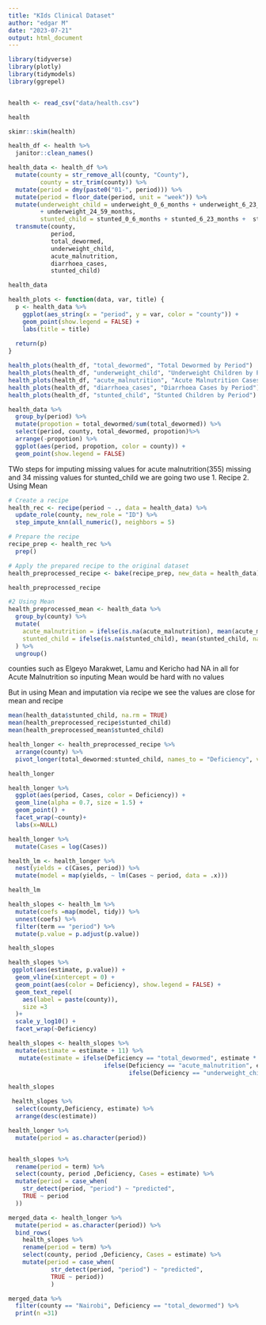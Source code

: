 ```yaml
---
title: "KIds Clinical Dataset"
author: "edgar M"
date: "2023-07-21"
output: html_document
---
```



```r
library(tidyverse)
library(plotly)
library(tidymodels)
library(ggrepel)


health <- read_csv("data/health.csv")

health
```

```r
skimr::skim(health)
```

```r
health_df <- health %>%
  janitor::clean_names()
```



```r
health_data <- health_df %>% 
  mutate(county = str_remove_all(county, "County"),
         county = str_trim(county)) %>%
  mutate(period = dmy(paste0("01-", period))) %>%
  mutate(period = floor_date(period, unit = "week")) %>%
  mutate(underweight_child = underweight_0_6_months + underweight_6_23_months
         + underweight_24_59_months,
         stunted_child = stunted_0_6_months + stunted_6_23_months +  stunted_24_59_months) %>%
  transmute(county, 
            period,
            total_dewormed,
            underweight_child,
            acute_malnutrition,
            diarrhoea_cases,
            stunted_child)


```


```r
health_data
```



```r

health_plots <- function(data, var, title) {
  p <- health_data %>%
    ggplot(aes_string(x = "period", y = var, color = "county")) +
    geom_point(show.legend = FALSE) +
    labs(title = title)
  
  return(p)
}

health_plots(health_df, "total_dewormed", "Total Dewormed by Period")
health_plots(health_df, "underweight_child", "Underweight Children by Period")
health_plots(health_df, "acute_malnutrition", "Acute Malnutrition Cases by Period")
health_plots(health_df, "diarrhoea_cases", "Diarrhoea Cases by Period")
health_plots(health_df, "stunted_child", "Stunted Children by Period")

```

```r
health_data %>%
  group_by(period) %>%
  mutate(propotion = total_dewormed/sum(total_dewormed)) %>%
  select(period, county, total_dewormed, propotion)%>%
  arrange(-propotion) %>%
  ggplot(aes(period, propotion, color = county)) +
  geom_point(show.legend = FALSE)
```

TWo steps for imputing missing values for acute malnutrition(355) missing and 34 missing values for stunted_child we are going two use 
1. Recipe 
2. Using Mean


```r
# Create a recipe
health_rec <- recipe(period ~ ., data = health_data) %>%
  update_role(county, new_role = "ID") %>%  
  step_impute_knn(all_numeric(), neighbors = 5)

# Prepare the recipe
recipe_prep <- health_rec %>%
  prep()

# Apply the prepared recipe to the original dataset
health_preprocessed_recipe <- bake(recipe_prep, new_data = health_data)

health_preprocessed_recipe
```

```r
#2 Using Mean
health_preprocessed_mean <- health_data %>%
  group_by(county) %>%
  mutate(
    acute_malnutrition = ifelse(is.na(acute_malnutrition), mean(acute_malnutrition, na.rm = TRUE), acute_malnutrition),
    stunted_child = ifelse(is.na(stunted_child), mean(stunted_child, na.rm = TRUE), stunted_child)
  ) %>%
  ungroup()

```

counties such as Elgeyo Marakwet, Lamu and Kericho had NA in all for Acute Malnutrition so inputing Mean would be hard with no values

But in using Mean and imputation via recipe we see the values are close for mean and recipe
```r
mean(health_data$stunted_child, na.rm = TRUE)
mean(health_preprocessed_recipe$stunted_child)
mean(health_preprocessed_mean$stunted_child)
```


```r
health_longer <- health_preprocessed_recipe %>%
  arrange(county) %>%
  pivot_longer(total_dewormed:stunted_child, names_to = "Deficiency", values_to = "Cases")

health_longer

```




```r

health_longer %>%
  ggplot(aes(period, Cases, color = Deficiency)) +
  geom_line(alpha = 0.7, size = 1.5) +
  geom_point() +
  facet_wrap(~county)+
  labs(x=NULL)
```
```r
health_longer %>%
  mutate(Cases = log(Cases))
```



```r
health_lm <- health_longer %>%
  nest(yields = c(Cases, period)) %>%
  mutate(model = map(yields, ~ lm(Cases ~ period, data = .x)))

health_lm
```


```r
health_slopes <- health_lm %>%
  mutate(coefs =map(model, tidy)) %>%
  unnest(coefs) %>%
  filter(term == "period") %>%
  mutate(p.value = p.adjust(p.value))

health_slopes
```



```r
health_slopes %>%
 ggplot(aes(estimate, p.value)) +
  geom_vline(xintercept = 0) +
  geom_point(aes(color = Deficiency), show.legend = FALSE) +
  geom_text_repel(
    aes(label = paste(county)), 
    size =3
  )+
  scale_y_log10() +
  facet_wrap(~Deficiency)


```

```r
health_slopes <- health_slopes %>%
  mutate(estimate = estimate + 11) %>%
   mutate(estimate = ifelse(Deficiency == "total_dewormed", estimate * 299,
                           ifelse(Deficiency == "acute_malnutrition", estimate * 4,
                                  ifelse(Deficiency == "underweight_child", estimate * 100, estimate))))

health_slopes
```


```r
 health_slopes %>%
  select(county,Deficiency, estimate) %>%
  arrange(desc(estimate))
```

```r
health_longer %>%
  mutate(period = as.character(period))


health_slopes %>%
  rename(period = term) %>%
  select(county, period ,Deficiency, Cases = estimate) %>%
  mutate(period = case_when(
    str_detect(period, "period") ~ "predicted",
    TRUE ~ period
  ))

merged_data <- health_longer %>%
  mutate(period = as.character(period)) %>%
  bind_rows(
    health_slopes %>%
    rename(period = term) %>%
    select(county, period ,Deficiency, Cases = estimate) %>%
    mutate(period = case_when(
            str_detect(period, "period") ~ "predicted",
            TRUE ~ period))
            )

```



```r
merged_data %>%
  filter(county == "Nairobi", Deficiency == "total_dewormed") %>%
  print(n =31)
```














